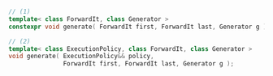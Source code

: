 ```cpp
// (1)
template< class ForwardIt, class Generator >
constexpr void generate( ForwardIt first, ForwardIt last, Generator g );

// (2)
template< class ExecutionPolicy, class ForwardIt, class Generator >
void generate( ExecutionPolicy&& policy,
               ForwardIt first, ForwardIt last, Generator g );
```
